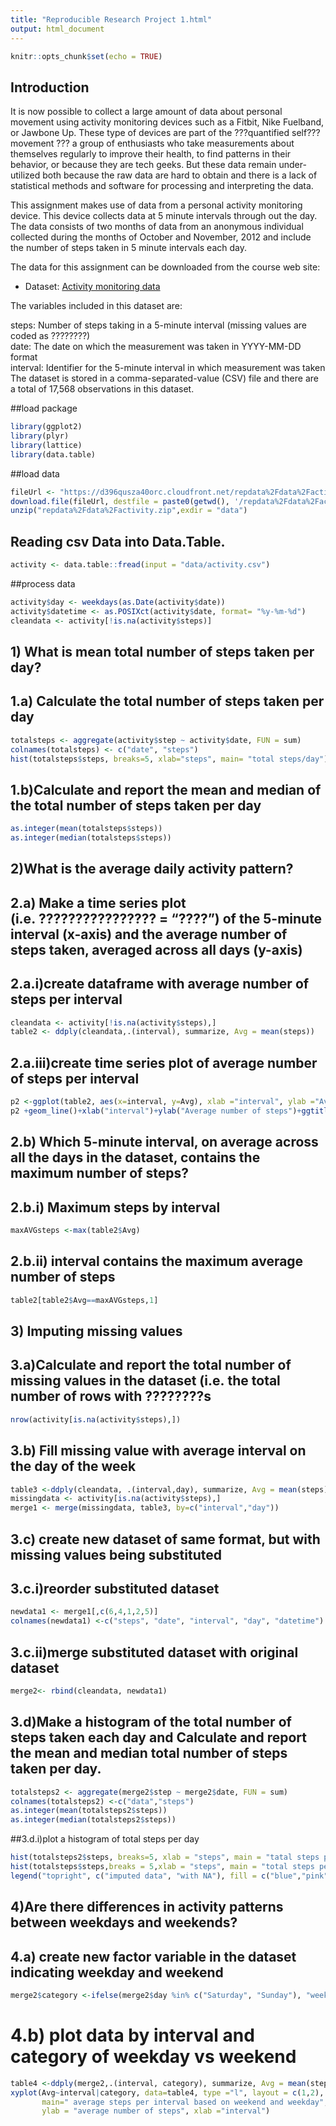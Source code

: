 ```yaml
---
title: "Reproducible Research Project 1.html"
output: html_document
---
```


```r
knitr::opts_chunk$set(echo = TRUE)
```

## Introduction
It is now possible to collect a large amount of data about personal movement using activity monitoring devices such as a Fitbit, Nike Fuelband, or Jawbone Up. These type of devices are part of the ???quantified self??? movement ??? a group of enthusiasts who take measurements about themselves regularly to improve their health, to find patterns in their behavior, or because they are tech geeks. But these data remain under-utilized both because the raw data are hard to obtain and there is a lack of statistical methods and software for processing and interpreting the data.

This assignment makes use of data from a personal activity monitoring device. This device collects data at 5 minute intervals through out the day. The data consists of two months of data from an anonymous individual collected during the months of October and November, 2012 and include the number of steps taken in 5 minute intervals each day.

The data for this assignment can be downloaded from the course web site:

* Dataset: [Activity monitoring data](https://d396qusza40orc.cloudfront.net/repdata%2Fdata%2Factivity.zip) 

The variables included in this dataset are:

steps: Number of steps taking in a 5-minute interval (missing values are coded as ????????) </br>
date: The date on which the measurement was taken in YYYY-MM-DD format </br>
interval: Identifier for the 5-minute interval in which measurement was taken </br>
The dataset is stored in a comma-separated-value (CSV) file and there are a total of 17,568 observations in this dataset. 


##load package
```r
library(ggplot2)
library(plyr)
library(lattice)
library(data.table)
```

##load data
```r
fileUrl <- "https://d396qusza40orc.cloudfront.net/repdata%2Fdata%2Factivity.zip"
download.file(fileUrl, destfile = paste0(getwd(), '/repdata%2Fdata%2Factivity.zip'), method = "curl")
unzip("repdata%2Fdata%2Factivity.zip",exdir = "data")
```

## Reading csv Data into Data.Table. 
```r
activity <- data.table::fread(input = "data/activity.csv")
```

##process data
```r
activity$day <- weekdays(as.Date(activity$date))
activity$datetime <- as.POSIXct(activity$date, format= "%y-%m-%d")
cleandata <- activity[!is.na(activity$steps)]
```

## 1) What is mean total number of steps taken per day?
## 1.a) Calculate the total number of steps taken per day
```r
totalsteps <- aggregate(activity$step ~ activity$date, FUN = sum)
colnames(totalsteps) <- c("date", "steps")
hist(totalsteps$steps, breaks=5, xlab="steps", main= "total steps/day")
```

## 1.b)Calculate and report the mean and median of the total number of steps taken per day
```r
as.integer(mean(totalsteps$steps))
as.integer(median(totalsteps$steps))
```


## 2)What is the average daily activity pattern?
## 2.a) Make a time series plot (i.e. ???????????????? = "????") of the 5-minute interval (x-axis) and the average number of steps taken, averaged across all days (y-axis)

## 2.a.i)create dataframe with average number of steps per interval
```r
cleandata <- activity[!is.na(activity$steps),]
table2 <- ddply(cleandata,.(interval), summarize, Avg = mean(steps))
```

## 2.a.iii)create time series plot of average number of steps per interval
```r
p2 <-ggplot(table2, aes(x=interval, y=Avg), xlab ="interval", ylab ="Average number of steps")
p2 +geom_line()+xlab("interval")+ylab("Average number of steps")+ggtitle("Average number of steps per interval")
```


## 2.b) Which 5-minute interval, on average across all the days in the dataset, contains the maximum number of steps?
## 2.b.i) Maximum steps by interval
```r
maxAVGsteps <-max(table2$Avg)
```


## 2.b.ii) interval contains the maximum average number of steps
```r
table2[table2$Avg==maxAVGsteps,1]
```


## 3) Imputing missing values
## 3.a)Calculate and report the total number of missing values in the dataset (i.e. the total number of rows with ????????s
 
```r
nrow(activity[is.na(activity$steps),])
```

## 3.b) Fill missing value with average interval on the day of the week
```r
table3 <-ddply(cleandata, .(interval,day), summarize, Avg = mean(steps))
missingdata <- activity[is.na(activity$steps),]
merge1 <- merge(missingdata, table3, by=c("interval","day"))
```

## 3.c) create new dataset of same format, but with missing values being substituted
## 3.c.i)reorder substituted dataset
```r
newdata1 <- merge1[,c(6,4,1,2,5)]
colnames(newdata1) <-c("steps", "date", "interval", "day", "datetime")
```

## 3.c.ii)merge substituted dataset with original dataset
```r
merge2<- rbind(cleandata, newdata1)
```

## 3.d)Make a histogram of the total number of steps taken each day and Calculate and report the mean and median total number of steps taken per day.
```r
totalsteps2 <- aggregate(merge2$step ~ merge2$date, FUN = sum)
colnames(totalsteps2) <-c("data","steps")
as.integer(mean(totalsteps2$steps))
as.integer(median(totalsteps2$steps))
```

##3.d.i)plot a histogram of total steps per day
```r
hist(totalsteps2$steps, breaks=5, xlab = "steps", main = "tatal steps per day without missing value", col = "blue")
hist(totalsteps$steps,breaks = 5,xlab = "steps", main = "total steps per day without missing value", col = "pink", add=T)
legend("topright", c("imputed data", "with NA"), fill = c("blue","pink"))
```



## 4)Are there differences in activity patterns between weekdays and weekends?

## 4.a) create new factor variable in the dataset indicating weekday and weekend
```r
merge2$category <-ifelse(merge2$day %in% c("Saturday", "Sunday"), "weekend", "weekday")
```



# 4.b) plot data by interval and category of weekday vs weekend
```r
table4 <-ddply(merge2,.(interval, category), summarize, Avg = mean(steps))
xyplot(Avg~interval|category, data=table4, type ="l", layout = c(1,2), 
       main=" average steps per interval based on weekend and weekday",
       ylab = "average number of steps", xlab ="interval")
```

